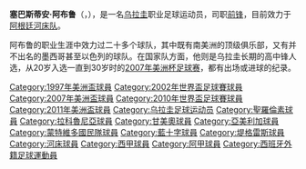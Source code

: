 {{BLP unsourced|time=2021-03-16T09:14:12+00:00}}
{{Update after}}
{{noteTA|G1=football|G2=南美球會
|1=zh-cn:塞巴斯蒂安; zh-tw:賽巴斯汀;zh-hk:施巴斯坦;
|2=zh-hans:阿布鲁;zh-hk:艾比奧;zh-tw:阿布魯;}}
{{Infobox Football biography
| playername= 塞巴斯蒂安·阿布鲁<br>''Sebastián Abreu''
| image = [[File:Sebastián_Abreu.jpg|250px]]
| fullname = 华盛顿·塞巴斯蒂安·阿布鲁·加洛
| englishfullname = Washington Sebastián Abreu Gallo
| height = {{height|m=1.93}}
| dateofbirth = {{birth date and age|1976|10|17}}
| cityofbirth = [[米納斯_(烏拉圭)|米纳斯]]
| countryofbirth = {{URU}}
| currentclub = {{flagicon|ARG}} [[河床足球俱乐部|河床]]
| clubnumber = 13
| position = 中锋
| youthyears = 1994-1996年
| youthclubs = [[防卫者体育|防卫者体育]]
| years = 1996年<br />1996-1997年<br />1997-1998年<br />1998年<br />1999-2000年<br />2000-2001年<br />2001年<br />2002-2003年<br />2003年<br />2004年<br />2005-2006年<br />2006年<br />2007年<br />2007年<br />2008年<br />2008年<br />2008-
| clubs = [[防卫者体育|防卫者体育]]<br />[[圣洛伦索竞技|圣洛伦佐]]<br />[[拉科鲁尼亚|拉科鲁尼亚]]<br /> → [[格雷米奥|格雷米奥]] ''(租借)''<br /> →  [[達高斯足球會|特克斯]] ''(租借)''<br /> [[圣洛伦索竞技|圣洛伦佐]]<br /> → [[民族足球俱乐部|民族]] ''(租借)''<br /> → [[蓝十字足球俱乐部|蓝十字]] ''(租借)''<br /> → [[亞美利加足球俱樂部|亚美利加]] ''(租借)''<br /> [[民族足球俱乐部|民族]]<br /> {{tsl|en|Dorados de Sinaloa||多拉多斯}}<br /> [[蒙特雷足球俱乐部|蒙特瑞]]<br /> {{tsl|en|Club San Luis||圣路易斯}}<br /> [[新莱昂自治大学老虎足球俱乐部|老虎队]]<br /> [[河床足球俱乐部|河床]]<br /> [[耶路撒冷比達足球會|耶路撒冷贝尔塔]]<br /> [[河床足球俱乐部|河床]]
| caps(goals) = 24 (13)<br /> 45 (26)<br />18 {{0}}(4)<br />{{0}}7 {{0}}(1) <br />35 (29)<br />25 (10)<br />18 (17)<br />52 (46)<br />16 {{0}}(3)<br />22 (20)<br />34 (22)<br />18 {{0}}(8)<br />14 {{0}}(5)<br />14 {{0}}(7) <br /> 24 {{0}}(9) <br /> {{0}}7 {{0}}(2)<br />{{0}}0 {{0}}(0)
| nationalyears = 1996-2012
| nationalteam = {{fb|URU}}
| nationalcaps(goals) = 46 (27)
| pcupdate = 2007-06-21
| ntupdate = 2008-12-03
}}

'''塞巴斯蒂安·阿布鲁'''（{{lang-es|'''Sebastián Abreu'''}}，{{bd|1976年|10月17日|||catIdx=Abreu}}），是一名[[乌拉圭|乌拉圭]]职业足球运动员，司职[[前锋_(足球)|前锋]]，目前效力于[[阿根廷|阿根廷]][[河床足球俱乐部|河床队]]。 

阿布鲁的职业生涯中效力过二十多个球队，其中既有南美洲的顶级俱乐部，又有并不出名的墨西哥甚至以色列的球队。在国家队方面，他则是乌拉圭长期的高中锋人选，从20岁入选一直到30岁时的[[2007年美洲杯足球赛|2007年美洲杯足球赛]]，都有出场或进球的纪录。

{{2010年世界盃足球賽烏拉圭參賽名單}}
{{2011年美洲國家盃足球賽烏拉圭參賽名單}}

{{DEFAULTSORT:Abreu, Sebastian}}
[[Category:1997年美洲盃球員|Category:1997年美洲盃球員]]
[[Category:2002年世界盃足球賽球員|Category:2002年世界盃足球賽球員]]
[[Category:2007年美洲盃球員|Category:2007年美洲盃球員]]
[[Category:2010年世界盃足球賽球員|Category:2010年世界盃足球賽球員]]
[[Category:2011年美洲盃球員|Category:2011年美洲盃球員]]
[[Category:乌拉圭足球运动员|Category:乌拉圭足球运动员]]
[[Category:聖羅倫素球員|Category:聖羅倫素球員]]
[[Category:拉科魯尼亞球員|Category:拉科魯尼亞球員]]
[[Category:甘美奧球員|Category:甘美奧球員]]
[[Category:亞美利加球員|Category:亞美利加球員]]
[[Category:蒙特維多國民隊球員|Category:蒙特維多國民隊球員]]
[[Category:藍十字球員|Category:藍十字球員]]
[[Category:堤格雷斯球員|Category:堤格雷斯球員]]
[[Category:河床球員|Category:河床球員]]
[[Category:西甲球員|Category:西甲球員]]
[[Category:阿甲球員|Category:阿甲球員]]
[[Category:西班牙外籍足球運動員|Category:西班牙外籍足球運動員]]